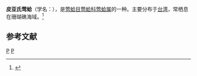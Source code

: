{{Speciesbox
| taxon = Pteria peasei''
| binomial_authority = (Dunker, 1872)
| image = Naturalis Biodiversity Center - RMNH.MOL.318403 - Pteria peasei (Dunker, 1872) - Pteriidae - Mollusc shell.jpeg
}}
'''皮亚氏莺蛤'''（学名：''{{lang|la|Pteria peasei}}''），是[[莺蛤目|莺蛤目]][[莺蛤科|莺蛤科]][[莺蛤属|莺蛤属]]的一种。主要分布于[[台湾|台湾]]，常栖息在珊瑚礁海域。<ref>{{cite web|url=http://shell.sinica.edu.tw/chinese/shellbase_detail.php?science_no=3064|title=国际贝库：皮亚氏莺蛤|publisher=台湾贝类资料库|accessdate=2009-08-11|archive-date=2016-03-04|archive-url=https://web.archive.org/web/20160304125611/http://shell.sinica.edu.tw/chinese/shellbase_detail.php?science_no=3064|dead-url=no}}</ref>

== 参考文献 ==
{{reflist}}
{{Taxonbar|from=Q14196097}}

[[Category:莺蛤属|P]]
[[Category:_1872年描述的动物|P]]